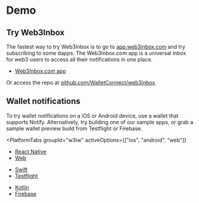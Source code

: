 
# Demo

## Try Web3Inbox

The fastest way to try Web3Inbox is to go to [app.web3inbox.com](https://app.web3inbox.com?_vercel_share=EkWCdc3K4KykuhNepPnW52LcuwPj6md4) and try subscribing to some dapps. The Web3Inbox.com app is a universal inbox for web3 users to access all their notifications in one place.

- [Web3Inbox.com app](https://app.web3inbox.com?_vercel_share=EkWCdc3K4KykuhNepPnW52LcuwPj6md4)

Or access the repo at [github.com/WalletConnect/web3inbox](https://github.com/WalletConnect/web3inbox/).

## Wallet notifications

To try wallet notifications on a iOS or Android device, use a wallet that supports Notify. Alternatively, try building one of our sample apps, or grab a sample wallet preview build from Testflight or Firebase.

<PlatformTabs
	groupId="w3iw"
	activeOptions={["ios", "android", "web"]}
>

<PlatformTabItem value="web">

- [React Native](https://docs.walletconnect.com/api/notify/usage?platform=react-native)
- [Web](https://docs.walletconnect.com/api/notify/usage?platform=web)

</PlatformTabItem>

<PlatformTabItem value="ios">

- [Swift](https://docs.walletconnect.com/api/notify/usage?platform=ios)
- [Testflight](https://testflight.apple.com/join/09bTAryp)

</PlatformTabItem>

<PlatformTabItem value="android">

- [Kotlin](https://docs.walletconnect.com/api/notify/usage?platform=android)
- [Firebase](https://appdistribution.firebase.dev/i/d2c86e879abd5a86)

</PlatformTabItem>
</PlatformTabs>
